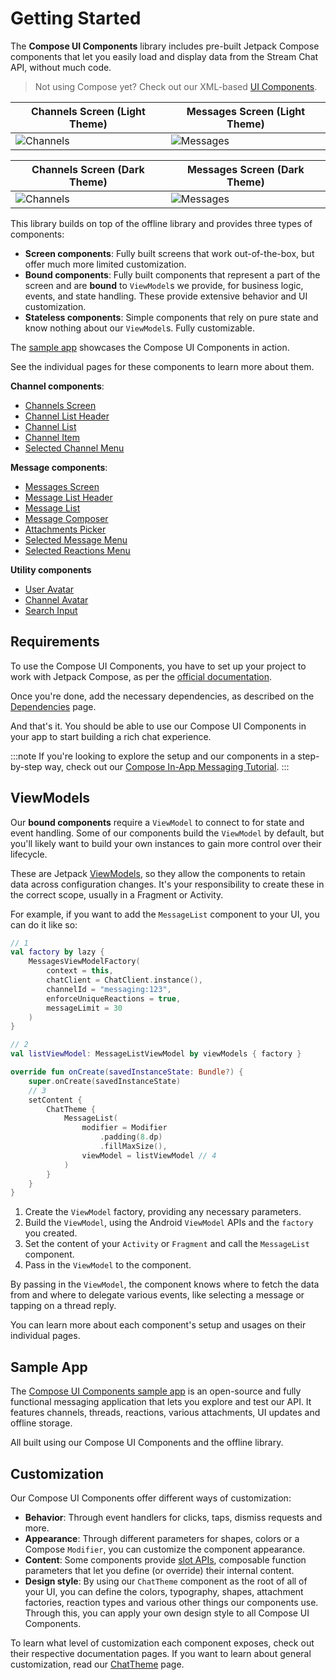 # Getting Started

The **Compose UI Components** library includes pre-built Jetpack Compose components that let you easily load and display data from the Stream Chat API, without much code.

> Not using Compose yet? Check out our XML-based [UI Components](../02-ui-components/01-getting-started.mdx).

| Channels Screen (Light Theme) | Messages Screen (Light Theme)|
| --- | --- |
| ![Channels](../assets/compose_channels_screen_example.png) | ![Messages](../assets/compose_messages_screen_example.png) |

| Channels Screen (Dark Theme) | Messages Screen (Dark Theme)|
| --- | --- |
| ![Channels](../assets/compose_channels_screen_example_dark.png) | ![Messages](../assets/compose_messages_screen_example_dark.png) |

This library builds on top of the offline library and provides three types of components:

* **Screen components**: Fully built screens that work out-of-the-box, but offer much more limited customization.
* **Bound components**: Fully built components that represent a part of the screen and are **bound** to `ViewModel`s we provide, for business logic, events, and state handling. These provide extensive behavior and UI customization.
* **Stateless components**: Simple components that rely on pure state and know nothing about our `ViewModel`s. Fully customizable.

The [sample app](#sample-app) showcases the Compose UI Components in action.

See the individual pages for these components to learn more about them.

**Channel components**:

* [Channels Screen](04-channel-list/01-channels-screen.mdx)
* [Channel List Header](05-channel-list-header.mdx)
* [Channel List](04-channel-list/03-channel-list.mdx)
* [Channel Item](04-channel-list/04-channel-item.mdx)
* [Selected Channel Menu](04-channel-list/05-selected-channel-menu.mdx)

**Message components**:

* [Messages Screen](06-message-list/01-messages-screen.mdx)
* [Message List Header](07-message-list-header.mdx)
* [Message List](06-message-list/03-message-list.mdx)
* [Message Composer](08-message-composer/01-message-composer.mdx)
* [Attachments Picker](08-message-composer/02-attachments-picker.mdx)
* [Selected Message Menu](06-message-list/06-selected-message-menu.mdx)
* [Selected Reactions Menu](06-message-list/07-selected-reactions-menu.mdx)

**Utility components** 

* [User Avatar](10-utility-components/01-user-avatar.mdx)
* [Channel Avatar](10-utility-components/02-channel-avatar.mdx)
* [Search Input](10-utility-components/03-search-input.mdx)

## Requirements

To use the Compose UI Components, you have to set up your project to work with Jetpack Compose, as per the [official documentation](https://developer.android.com/jetpack/compose/setup).

Once you're done, add the necessary dependencies, as described on the [Dependencies](../01-basics/02-installation.mdx#ui-components) page.

And that's it. You should be able to use our Compose UI Components in your app to start building a rich chat experience.

:::note
If you're looking to explore the setup and our components in a step-by-step way, check out our [Compose In-App Messaging Tutorial](https://getstream.io/chat/compose/tutorial/).
:::

## ViewModels

Our **bound components** require a `ViewModel` to connect to for state and event handling. Some of our components build the `ViewModel` by default, but you'll likely want to build your own instances to gain more control over their lifecycle.

These are Jetpack [ViewModels](https://developer.android.com/topic/libraries/architecture/viewmodel), so they allow the components to retain data across configuration changes. It's your responsibility to create these in the correct scope, usually in a Fragment or Activity.

For example, if you want to add the `MessageList` component to your UI, you can do it like so:

```kotlin
// 1
val factory by lazy {
    MessagesViewModelFactory(
        context = this,
        chatClient = ChatClient.instance(),
        channelId = "messaging:123",
        enforceUniqueReactions = true,
        messageLimit = 30
    )
}

// 2
val listViewModel: MessageListViewModel by viewModels { factory }

override fun onCreate(savedInstanceState: Bundle?) {
    super.onCreate(savedInstanceState)
    // 3
    setContent {
        ChatTheme {
            MessageList(
                modifier = Modifier
                    .padding(8.dp)
                    .fillMaxSize(),
                viewModel = listViewModel // 4
            )
        }
    }
}
```

1. Create the `ViewModel` factory, providing any necessary parameters.
2. Build the `ViewModel`, using the Android `ViewModel` APIs and the `factory` you created.
3. Set the content of your `Activity` or `Fragment` and call the `MessageList` component.
4. Pass in the `ViewModel` to the component.

By passing in the `ViewModel`, the component knows where to fetch the data from and where to delegate various events, like selecting a message or tapping on a thread reply.

You can learn more about each component's setup and usages on their individual pages.

## Sample App

The [Compose UI Components sample app](https://github.com/GetStream/stream-chat-android/tree/main/stream-chat-android-compose-sample) is an open-source and fully functional messaging application that lets you explore and test our API. It features channels, threads, reactions, various attachments, UI updates and offline storage.

All built using our Compose UI Components and the offline library.

## Customization

Our Compose UI Components offer different ways of customization:

* **Behavior**: Through event handlers for clicks, taps, dismiss requests and more.
* **Appearance**: Through different parameters for shapes, colors or a Compose `Modifier`, you can customize the component appearance.
* **Content**: Some components provide [slot APIs](https://developer.android.com/jetpack/compose/layouts/basics#slot-based-layouts), composable function parameters that let you define (or override) their internal content.
* **Design style**: By using our `ChatTheme` component as the root of all of your UI, you can define the colors, typography, shapes, attachment factories, reaction types and various other things our components use. Through this, you can apply your own design style to all Compose UI Components.

To learn what level of customization each component exposes, check out their respective documentation pages. If you want to learn about general customization, read our [ChatTheme](03-customizing-components.mdx) page.
